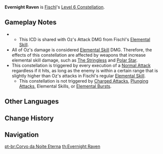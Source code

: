 {{Constellation Infobox
|image       = Constellation Evernight Raven.png
|description = Extends the duration of Oz's presence on the field by 2s. Additionally, Oz performs joint attacks with your active character when present, dealing 30% of Fischl's ATK as {{Color|Electro DMG}}.
|level       = 6
|character   = Fischl
|scale_att1  = ATK
|utility1    = Duration Increase
}}
'''Evernight Raven''' is [[Fischl]]'s [[Level 6 Constellation]].

==Gameplay Notes==
* {{TalentNote|icd|Joint Attacks|5|4}}
** This ICD is shared with Oz's Attack DMG from Fischl's [[Nightrider|Elemental Skill]].
* All of Oz's damage is considered [[Elemental Skill]] DMG. Therefore, the effects of this constellation are affected by weapons that increase elemental skill damage, such as [[The Stringless]] and [[Polar Star]].
* This constellation is triggered by every execution of a [[Normal Attack]] regardless if it hits, as long as the enemy is within a certain range that is slightly higher than Oz's attacks in Fischl's regular [[Nightrider|Elemental Skill]].
** This constellation is not triggered by [[Charged Attacks]], [[Plunging Attacks]], Elemental Skills, or [[Elemental Bursts]].

==Other Languages==
{{Other Languages
|en      = Evernight Raven
|zhs     = 永夜之禽
|zhs_rm  = Yǒngyè zhī Qín
|zht     = 永夜之禽
|zht_rm  = Yǒngyè zhī Qín
|zh_tl   = Bird of Eternal Night
|ja      = 永夜の禽
|ja_rm   = Eiya no Tori
|ja_tl   = Bird of the Eternal Night
|ko      = 영야의 금수
|ko_rm   = Yeong'ya-ui Geumsu
|ko_tl   = Beast of the Eternal Night
|es      = Ave de la Noche Eterna
|es_tl   = Bird of the Eternal Night
|fr      = Oiseau de la nuit éternelle
|fr_tl   = Bird of the Eternal Night
|ru      = Птица вечной ночи
|ru_tl   = 
|th      = Evernight Raven
|vi      = Quạ Bóng Đêm
|vi_tl   = Shadow Night Raven
|de      = Vogel der ewigen Nacht
|de_tl   = Bird of the Eternal Night
|id      = Evernight Raven
|pt      = Corvo da Noite Eterna
|pt_tl   = Raven of the Eternal Night
}}

==Change History==
{{Change History|1.0}}

==Navigation==
{{Talent Navbox|Fischl}}
[[pt-br:Corvo da Noite Eterna]]
[[th:Evernight Raven]]